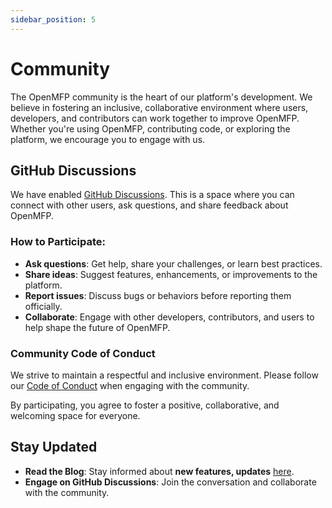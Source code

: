 ```yaml
---
sidebar_position: 5
---
```


# Community

The OpenMFP community is the heart of our platform's development. We believe in fostering an inclusive, collaborative environment where users, developers, and contributors can work together to improve OpenMFP. Whether you're using OpenMFP, contributing code, or exploring the platform, we encourage you to engage with us.

## GitHub Discussions

We have enabled [GitHub Discussions](https://github.com/orgs/openmfp/discussions). This is a space where you can connect with other users, ask questions, and share feedback about OpenMFP.

### How to Participate:

- **Ask questions**: Get help, share your challenges, or learn best practices.  
- **Share ideas**: Suggest features, enhancements, or improvements to the platform.  
- **Report issues**: Discuss bugs or behaviors before reporting them officially.  
- **Collaborate**: Engage with other developers, contributors, and users to help shape the future of OpenMFP.

### Community Code of Conduct

We strive to maintain a respectful and inclusive environment. Please follow our [Code of Conduct](https://github.com/openmfp/community/blob/main/CODE_OF_CONDUCT.md) when engaging with the community.

By participating, you agree to foster a positive, collaborative, and welcoming space for everyone.

## Stay Updated

- **Read the Blog**: Stay informed about **new features, updates** [here](/blog).  
- **Engage on GitHub Discussions**: Join the conversation and collaborate with the community.


